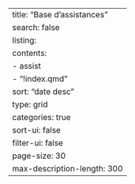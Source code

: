 ---
title: "Base d'assistances"
search: false
listing:
  contents: 
  - assist
  - "!index.qmd"
  sort: "date desc"
  type: grid
  categories: true
  sort-ui: false
  filter-ui: false
  page-size: 30
  max-description-length: 300
---